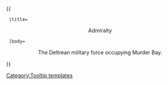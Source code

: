{{ {{{1|Tooltip hover box}}}
  |title=<center>Admiralty</center>
  |body=<center>The Deltrean military force occupying Murder Bay.</center>
}}<noinclude>[[Category:Tooltip templates]]</noinclude>